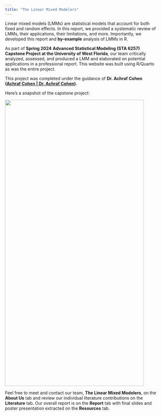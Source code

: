 ```yaml
---
title: "The Linear Mixed Modelers"
---
```


Linear mixed models (LMMs) are statistical models that account for both fixed and random effects. In this report, we provided a systematic review of LMMs, their applications, their limitations, and more. Importantly, we developed this report and **by-example** analysis of LMMs in R.

As part of **Spring 2024** **Advanced Statistical Modeling (STA 6257) Capstone Project at the University of West Florida**, our team critically analyzed, assessed, and produced a LMM and elaborated on potential applications in a professional report. This website was built using R/Quarto as was the entire project.

This project was completed under the guidance of **Dr. Achraf Cohen ([Achraf Cohen \| Dr. Achraf Cohen](https://pages.uwf.edu/acohen/index.html)).**

Here's a snapshot of the capstone project:

![](images/LMM2.png){.lightbox fig-align="center" width="459" height="942"}

Feel free to meet and contact our team, **The Linear Mixed Modelers**, on the **About Us** tab and review our individual literature contributions on the **Literature** tab. Our overall report is on the **Report** tab with final slides and poster presentation extracted on the **Resources** tab.
